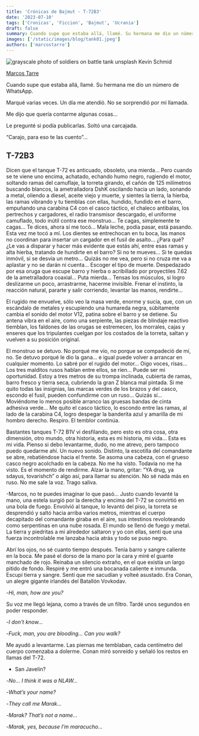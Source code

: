 ```yaml
---
title: 'Crónicas de Bajmut - T-72B3'
date: '2023-07-10'
tags: ['Cronicas', 'Ficcion', 'Bajmut', 'Ucrania']
draft: false
summary: Cuando supe que estaba allá, llamé. Su hermana me dio un número de WhatsApp. Marqué varias veces. Un día me atendió. No se sorprendió por mí llamada. Me dijo que quería contarme algunas cosas… Le pregunté si podía publicarlas. Soltó una carcajada. “Carajo, para eso te las cuento”…
images: ['/static/images/blog/tank01.jpeg']
authors: ['marcostarre']
---
```


![grayscale photo of soldiers on battle tank unsplash Kevin Schmid](/static/images/blog/tank01.jpeg)

[Marcos Tarre](https://twitter.com/marcostarre)

Cuando supe que estaba allá, llamé. Su hermana me dio un número de WhatsApp.

Marqué varias veces. Un día me atendió. No se sorprendió por mí llamada.

Me dijo que quería contarme algunas cosas…

Le pregunté si podía publicarlas. Soltó una carcajada.

“Carajo, para eso te las cuento”…

## T-72B3

Dicen que el tanque T-72 es anticuado, obsoleto, una mierda… Pero cuando se te viene uno encima, achatado, echando humo negro, rugiendo el motor, soltando ramas del camuflaje, la torreta girando, el cañón de 125 milímetros buscando blancos, la ametralladora DshK oscilando hacia un lado, sonando a metal, oliendo a diesel, aceite viejo y muerte, y sientes la tierra, la hierba, las ramas vibrando y tu tiemblas con ellas, hundido, fundido en el barro, empuñando una carabina C4 con el casco táctico, el chaleco antibalas, los pertrechos y cargadores, el radio transmisor descargado, el uniforme camuflado, todo inútil contra ese monstruo… Te cagas, simplemente te cagas… Te dices, ahora sí me tocó… Mala leche, podía pasar, está pasando. Esta vez me tocó a mí. Los dientes se entrechocan en tu boca, las manos no coordinan para insertar un cargador en el fusil de asalto… ¿Para qué? ¿Le vas a disparar y hacer más evidente que estás ahí, entre esas ramas y alta hierba, tratando de hundirte en el barro? Si no te mueves… Si te quedas inmóvil, si se desvía un metro… Quizás no me vea, pero si no cruza me va a aplastar y no se darán ni cuenta… Escoger el tipo de muerte. Despedazado por esa oruga que escupe barro y hierba o acribillado por proyectiles 7.62 de la ametralladora coaxial… Puta mierda… Tensas los músculos, si logro deslizarme un poco, arrastrarme, hacerme invisible. Frenar el instinto, la reacción natural, pararte y salir corriendo, levantar las manos, rendirte…

El rugido me envuelve, sólo veo la masa verde, enorme y sucia, que, con un escándalo de metales y escupiendo una humareda negra, súbitamente cambia el sonido del motor V12, patina sobre el barro y se detiene. Su antena vibra en el aire, como una serpiente, las piezas de blindaje reactivo tiemblan, los faldones de las orugas se estremecen, los morrales, cajas y enseres que los tripulantes cuelgan por los costados de la torreta, saltan y vuelven a su posición original.

El monstruo se detuvo. No porqué me vio, no porque se compadeció de mí, no. Se detuvo porqué le dio la gana… e igual puede volver a arrancar en cualquier momento. Lo sabré por el rugido del motor… Oigo voces, risas… Los tres malditos rusos hablan entre ellos, se ríen… Puede ser mi oportunidad. Estoy a tres metros de su trompa inclinada, cubierta de ramas, barro fresco y tierra seca, cubriendo la gran Z blanca mal pintada. Si me quito todas las insignias, las marcas verdes de los brazos y del casco, escondo el fusil, pueden confundirme con un ruso… Quizás sí… Moviéndome lo menos posible arranco las gruesas bandas de cinta adhesiva verde… Me quito el casco táctico, lo escondo entre las ramas, al lado de la carabina C4, logro despegar la banderita azul y amarilla de mi hombro derecho. Respiro. El temblor continúa.

Bastantes tanques T-72 B1V vi desfilando, pero esto es otra cosa, otra dimensión, otro mundo, otra historia, esta es mi historia, mi vida… Esta es mi vida. Pienso si debo levantarme, dudo, no me atrevo, pero tampoco puedo quedarme ahí. Un nuevo sonido. Distinto, la escotilla del comandante se abre, rebatiéndose hacia el frente. Se asoma una cabeza, con el grueso casco negro acolchado en la cabeza. No me ha visto. Todavía no me ha visto. Es el momento de rendirme. Alzar la mano, gritar: “YA drug, ya sdayus, tovarishch” o algo así, para llamar su atención. No sé nada más en ruso. No me sale la voz. Trago saliva.

-Marcos, no te puedes imaginar lo que pasó… Justo cuando levanté la mano, una estela surgió por la derecha y encima del T-72 se convirtió en una bola de fuego. Envolvió al tanque, lo levantó del piso, la torreta se desprendió y saltó hacia arriba varios metros, mientras el cuerpo decapitado del comandante giraba en el aire, sus intestinos revoloteando como serpentinas en una nube rosada. El mundo se llenó de fuego y metal. La tierra y piedritas a mi alrededor saltaron y yo con ellas, sentí que una fuerza incontrolable me lanzaba hacia atrás y todo se puso negro.

Abrí los ojos, no sé cuanto tiempo después. Tenía barro y sangre caliente en la boca. Me pasé el dorso de la mano por la cara y miré el guante manchado de rojo. Reinaba un silencio extraño, en el que existía un largo pitido de fondo. Respiré y me entró una bocanada caliente e inmunda. Escupí tierra y sangre. Sentí que me sacudían y volteé asustado. Era Conan, un alegre gigante irlandés del Batallón Vovkodav.

-_Hi, man, how are you?_

Su voz me llegó lejana, como a través de un filtro. Tardé unos segundos en poder responder.

-_I don't know…_

-_Fuck, man, you are blooding… Can you walk?_

Me ayudó a levantarme. Las piernas me temblaban, cada centímetro del cuerpo comenzaba a dolerme. Conan miró sonreído y señaló los restos en llamas del T-72.

- San Javelin?

-_No… I think it was a NLAW…_

-_What’s your name?_

-_They call me Marak…_

-_Marak? That’s not a name…_

-_Marak, yes, because I’m maracucho…_
